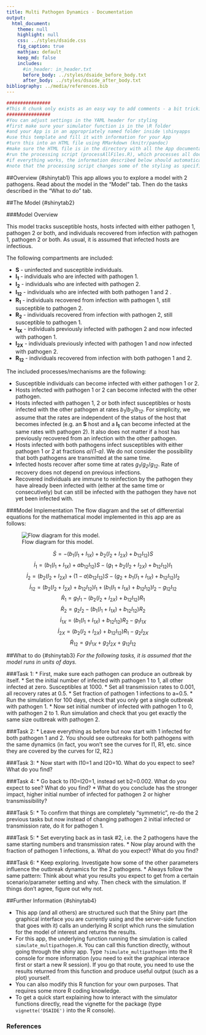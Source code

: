 ```yaml
---
title: Multi Pathogen Dynamics - Documentation
output:
  html_document:
    theme: null
    highlight: null
    css: ../styles/dsaide.css
    fig_caption: true
    mathjax: default 
    keep_md: false
    includes:
      #in_header: in_header.txt
      before_body: ../styles/dsaide_before_body.txt
      after_body: ../styles/dsaide_after_body.txt 
bibliography: ../media/references.bib
---
```



```r
################
#This R chunk only exists as an easy way to add comments - a bit trickier in Markdown itself
################
#You can adjust settings in the YAML header for styling 
#first make sure your simulator function is in the \R folder 
#and your App is in an appropriately named folder inside \shinyapps
#use this template and fill it with information for your App
#turn this into an HTML file using RMarkdown (knitr/pandoc)
#make sure the HTML file is in the directory with all the App documentation
#run the processing script (processAllFiles.R), which processes all documentation
#if everything works, the information described below should automatically be displayed in tabs at the bottom of the App UI
#note that the processing script changes some of the styling as specified in the shinystyle.css file
```

##Overview {#shinytab1}
This app allows you to explore a model with 2 pathogens. Read about the model in the "Model" tab. Then do the tasks described in the "What to do" tab.

##The Model {#shinytab2}

###Model Overview

This model tracks susceptible hosts, hosts infected with either pathogen 1, pathogen 2 or both, and individuals recovered from infection with pathogen 1, pathogen 2 or both. As usual, it is assumed that infected hosts are infectious.

The following compartments are included:  

* **S** - uninfected and susceptible individuals.
* **I~1~** - individuals who are infected with pathogen 1.
* **I~2~** - individuals who are infected with pathogen 2.
* **I~12~** - individuals who are infected with both pathogen 1 and 2 .
* **R~1~** - individuals recovered from infection with pathogen 1, still susceptible to pathogen 2.
* **R~2~** - individuals recovered from infection with pathogen 2, still susceptible to pathogen 1.
* **I~1X~** - individuals previously infected with pathogen 2 and now infected with pathogen 1.
* **I~2X~** - individuals previously infected with pathogen 1 and now infected with pathogen 2.
* **R~12~** - individuals recovered from infection with both pathogen 1 and 2.


The included processes/mechanisms are the following:

* Susceptible individuals can become infected with either pathogen 1 or 2.  
* Hosts infected with pathogen 1 or 2 can become infected with the other pathogen.
* Hosts infected with pathogen 1, 2 or both infect susceptibles or hosts infected with the other pathogen at rates _b~1~_/_b~2~_/_b~12~_. For simplicity, we assume that the rates are independent of the status of the host that becomes infected (e.g. an **S** host and a **I~1~** can become infected at the same rates with pathogen 2). It also does not matter if a host has previously recovered from an infection with the other pathogen.
* Hosts infected with both pathogens infect susceptibles with either pathogen 1 or 2 at fractions _a_/_(1-a)_. We do not consider the possibility that both pathogens are transmitted at the same time.
* Infected hosts recover after some time at rates _g~1~_/_g~2~_/_g~12~_. Rate of recovery does not depend on previous infections.
* Recovered individuals are immune to reinfection by the pathogen they have already been infected with (either at the same time or consecutively) but can still be infected with the pathogen they have not yet been infected with. 


###Model Implementation
The flow diagram and the set of differential equations for the mathematical model implemented in this app are as follows:

![Flow diagram for this model.](../media/multipathogenmodel.png)

$$\dot S =  -  (b_{1} (I_1+I_{1X}) + b_{2} (I_2+I_{2X}) + b_{12}I_{12}) S  $$ 
$$\dot I_1 =   (b_{1} (I_1+I_{1X}) + ab_{12} I_{12})S - (g_1  + b_{2} (I_2+I_{2X})  + b_{12}  I_{12}) I_1$$ 
$$\dot I_2 =   (b_{2} (I_2+I_{2X}) +  (1-a) b_{12} I_{12})S - (g_2 + b_{1}(I_1 + I_{1X}) + b_{12} I_{12}) I_2$$ 
$$\dot I_{12} = (b_{2} (I_2+I_{2X})  + b_{12}  I_{12}) I_1 + (b_{1}(I_1 + I_{1X}) + b_{12} I_{12}) I_2  - g_{12} I_{12}$$ 
$$\dot R_1 = g_1 I_1 - (b_2 (I_2 + I_{2X}) + b_{12}  I_{12}) R_1$$
$$\dot R_2 = g_2 I_2 - (b_1 (I_1 + I_{1X}) + b_{12}  I_{12}) R_2$$
$$\dot I_{1X} = (b_1 (I_1 + I_{1X}) + b_{12}  I_{12}) R_2 - g_{1} I_{1X}$$
$$\dot I_{2X} = (b_2 (I_2 + I_{2X}) + b_{12}  I_{12}) R_1 - g_{2} I_{2X}$$
$$\dot R_{12} = g_{1} I_{1X} + g_{2} I_{2X} + g_{12} I_{12} $$




##What to do {#shinytab3}
_For the following tasks, it is assumed that the model runs in units of days._

###Task 1: 
* First, make sure each pathogen can produce an outbreak by itself.
* Set the initial number of infected with pathogen 1 to 1, all other infected at zero. Susceptibles at 1000.
* Set all transmission rates to 0.001, all recovery rates at 0.5.
* Set fraction of pathogen 1 infections to a=0.5.
* Run the simulation for 100 days, check that you only get a single outbreak with pathogen 1.
* Now set initial number of infected with pathogen 1 to 0, with pathogen 2 to 1. Run simulation and check that you get exactly the same size outbreak with pathogen 2.

###Task 2: 
* Leave everything as before but now start with 1 infected for both pathogen 1 and 2. You should see outbreaks for both pathogens with the same dynamics (in fact, you won't see the curves for I1, R1, etc. since they are covered by the curves for I2, R2.)

###Task 3: 
* Now start with I10=1 and I20=10. What do you expect to see? What do you find?

###Task 4: 
* Go back to I10=I20=1, instead set b2=0.002. What do you expect to see? What do you find?
* What do you conclude has the stronger impact, higher initial number of infected for pathogen 2 or higher transmissibility?

###Task 5: 
* To confirm that things are completely "symmetric", re-do the 2 previous tasks but now instead of changing pathogen 2 initial infected or transmission rate, do it for pathogen 1.

###Task 5:
* Set everyting back as in task #2, i.e. the 2 pathogens have the same starting numbers and transmission rates.
* Now play around with the fraction of pathogen 1 infections, a. What do you expect? What do you find?

###Task 6:
* Keep exploring. Investigate how some of the other parameters influence the outbreak dynamics for the 2 pathogens.
* Always follow the same pattern: Think about what you results you expect to get from a certain scenario/parameter setting and why. Then check with the simulation. If things don't agree, figure out why not. 



##Further Information {#shinytab4}

* This app (and all others) are structured such that the Shiny part (the graphical interface you are currently using and the server-side function that goes with it) calls an underlying R script which runs the simulation for the model of interest and returns the results.
* For this app, the underlying function running the simulation is called `simulate_multipathogen.R`. You can call this function directly, without going through the shiny app. Type `?simulate_multipathogen` into the R console for more information (you need to exit the graphical interace first or start a new R session). If you go that route, you need to use the results returned from this function and produce useful output (such as a plot) yourself. 
* You can also modify this R function for your own purposes. That requires some more R coding knowledge. 
* To get a quick start explaining how to interact with the simulator functions directly, read the vignette for the package (type `vignette('DSAIDE')` into the R console).


### References

